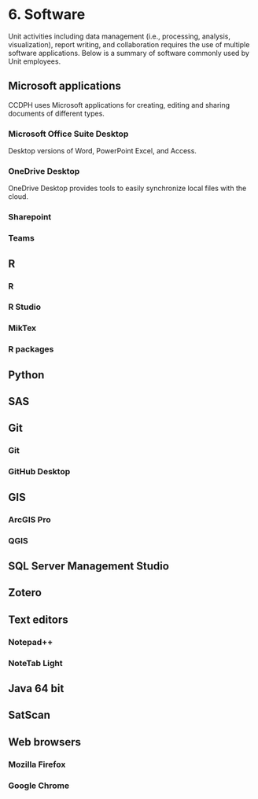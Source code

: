 # 6. Software

Unit activities including data management (i.e., processing, analysis, visualization), report writing, and collaboration requires the use of multiple software applications. Below is a summary of software commonly used by Unit employees.

## Microsoft applications

CCDPH uses Microsoft applications for creating, editing and sharing documents of different types.

### Microsoft Office Suite Desktop

Desktop versions of Word, PowerPoint Excel, and Access.

### OneDrive Desktop

OneDrive Desktop provides tools to easily synchronize local files with the cloud.

### Sharepoint

### Teams

## R

### R

### R Studio

### MikTex

### R packages

## Python

## SAS

## Git

### Git

### GitHub Desktop

## GIS

### ArcGIS Pro

### QGIS

## SQL Server Management Studio

## Zotero

## Text editors

### Notepad++

### NoteTab Light

## Java 64 bit

## SatScan

## Web browsers

### Mozilla Firefox

### Google Chrome
